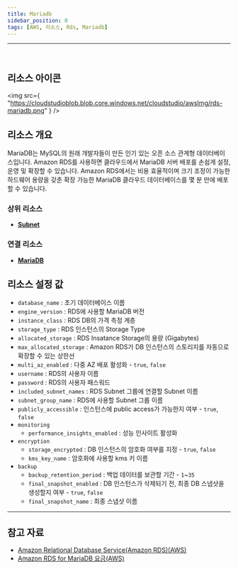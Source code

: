 ```yaml
---
title: Mariadb
sidebar_position: 0
tags: [AWS, 리소스, Rds, Mariadb]
---
```


<hr />
<br />

## 리소스 아이콘

<img
    src={
        "https://cloudstudioblob.blob.core.windows.net/cloudstudio/awsImg/rds-mariadb.png"
    }
/>

## 리소스 개요

MariaDB는 MySQL의 원래 개발자들이 만든 인기 있는 오픈 소스 관계형 데이터베이스입니다. Amazon RDS를 사용하면 클라우드에서 MariaDB 서버 배포를 손쉽게 설정, 운영 및 확장할 수 있습니다. Amazon RDS에서는 비용 효율적이며 크기 조정이 가능한 하드웨어 용량을 갖춘 확장 가능한 MariaDB 클라우드 데이터베이스를 몇 분 만에 배포할 수 있습니다.

### 상위 리소스

-   [**Subnet**](https://docs.cstudio.app/docs/resource/aws/Vpc/Subnet)

### 연결 리소스

-   [**MariaDB**](https://docs.cstudio.app/docs/resource/aws/Rds/Mariadb)

## 리소스 설정 값

-   `database_name` : 초기 데이터베이스 이름
-   `engine_version` : RDS에 사용할 MariaDB 버전
-   `instance_class` : RDS DB의 가격 측정 계층
-   `storage_type` : RDS 인스턴스의 Storage Type
-   `allocated_storage` : RDS Insatance Storage의 용량 (Gigabytes)
-   `max_allocated_storage` : Amazon RDS가 DB 인스턴스의 스토리지를 자동으로 확장할 수 있는 상한선
-   `multi_az_enabled` : 다중 AZ 배포 활성화 - `true`, `false`
-   `username` : RDS의 사용자 이름
-   `password` : RDS의 사용자 패스워드
-   `included_subnet_names` : RDS Subnet 그룹에 연결할 Subnet 이름
-   `subnet_group_name` : RDS에 사용할 Subnet 그룹 이름
-   `publicly_accessible` : 인스턴스에 public access가 가능한지 여부 - `true`, `false`
-   `monitoring`
    -   `performance_insights_enabled` : 성능 인사이트 활성화
-   `encryption`
    -   `storage_encrypted` : DB 인스턴스의 암호화 여부를 지정 - `true`, `false`
    -   `kms_key_name` : 암호화에 사용할 kms 키 이름
-   `backup`
    -   `backup_retention_period` : 백업 데이터를 보관할 기간 - `1`~`35`
    -   `final_snapshot_enabled` : DB 인스턴스가 삭제되기 전, 최종 DB 스냅샷을 생성할지 여부 - `true`, `false`
    -   `final_snapshot_name` : 최종 스냅샷 이름

---

## 참고 자료

-   [Amazon Relational Database Service(Amazon RDS)(AWS)](https://docs.aws.amazon.com/ko_kr/AmazonRDS/latest/UserGuide/Welcome.html)
-   [Amazon RDS for MariaDB 요금(AWS)](https://aws.amazon.com/ko/rds/mariadb/pricing/?nc=sn&loc=4)
